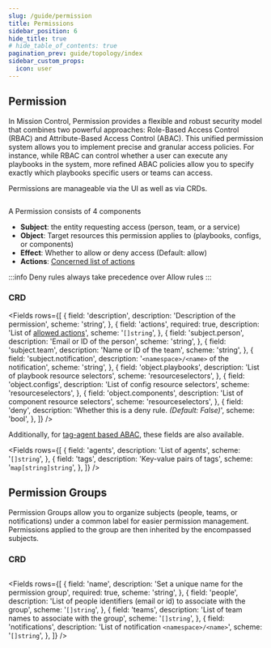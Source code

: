 ```yaml
---
slug: /guide/permission
title: Permissions
sidebar_position: 6
hide_title: true
# hide_table_of_contents: true
pagination_prev: guide/topology/index
sidebar_custom_props:
  icon: user
---
```


## Permission

In Mission Control, Permission provides a flexible and robust security model that combines two powerful approaches:
Role-Based Access Control (RBAC) and Attribute-Based Access Control (ABAC). 
This unified permission system allows you to implement precise and granular access policies.
For instance, while RBAC can control whether a user can execute any playbooks in the system, 
more refined ABAC policies allow you to specify exactly which playbooks specific users or teams can access.

Permissions are manageable via the UI as well as via CRDs.

```yaml title="permission.yaml" file=<rootDir>/modules/mission-control/fixtures/permissions/allow-person-playbook.yaml
```

A Permission consists of 4 components

- **Subject**: the entity requesting access (person, team, or a service)
- **Object**: Target resources this permission applies to (playbooks, configs, or components)
- **Effect**: Whether to allow or deny access (Default: allow)
- **Actions**: [Concerned list of actions](/reference/permissions/actions)

:::info
Deny rules always take precedence over Allow rules
:::

### CRD

<Fields
  rows={[
    {
      field: 'description',
      description: 'Description of the permission',
      scheme: 'string',
    },
    {
      field: 'actions',
      required: true,
      description: 'List of [allowed actions](/reference/permissions/actions)',
      scheme: '`[]string`',
    },
    {
      field: 'subject.person',
      description: 'Email or ID of the person',
      scheme: 'string',
    },
    {
      field: 'subject.team',
      description: 'Name or ID of the team',
      scheme: 'string',
    },
    {
      field: 'subject.notification',
      description: '`<namespace>/<name>` of the notification',
      scheme: 'string',
    },
    {
      field: 'object.playbooks',
      description: 'List of playbook resource selectors',
      scheme: 'resourceselectors',
    },
    {
      field: 'object.configs',
      description: 'List of config resource selectors',
      scheme: 'resourceselectors',
    },
    {
      field: 'object.components',
      description: 'List of component resource selectors',
      scheme: 'resourceselectors',
    },
    {
      field: 'deny',
      description: 'Whether this is a deny rule. _(Default: False)_',
      scheme: 'bool',
    },
  ]}
/>

Additionally, for [tag-agent based ABAC](./concepts/multi-tenancy.md), these fields are also available.

<Fields
  rows={[
    {
      field: 'agents',
      description: 'List of agents',
      scheme: '`[]string`',
    },
    {
      field: 'tags',
      description: 'Key-value pairs of tags',
      scheme: '`map[string]string`',
    },
  ]}
/>


## Permission Groups

Permission Groups allow you to organize subjects (people, teams, or notifications) under a common label for easier permission management.
Permissions applied to the group are then inherited by the encompassed subjects.

### CRD

```yaml title="permission.yaml" file=<rootDir>/modules/mission-control/fixtures/permissions/config-notification-group-playbook-permission.yaml
```

<Fields
  rows={[
    {
      field: 'name',
      description: 'Set a unique name for the permission group',
      required: true,
      scheme: 'string',
    },
    {
      field: 'people',
      description: 'List of people identifiers (email or id) to associate with the group',
      scheme: '`[]string`',
    },
    {
      field: 'teams',
      description: 'List of team names to associate with the group',
      scheme: '`[]string`',
    },
    {
      field: 'notifications',
      description: 'List of notification `<namespace>/<name>`',
      scheme: '`[]string`',
    },
  ]}
/>